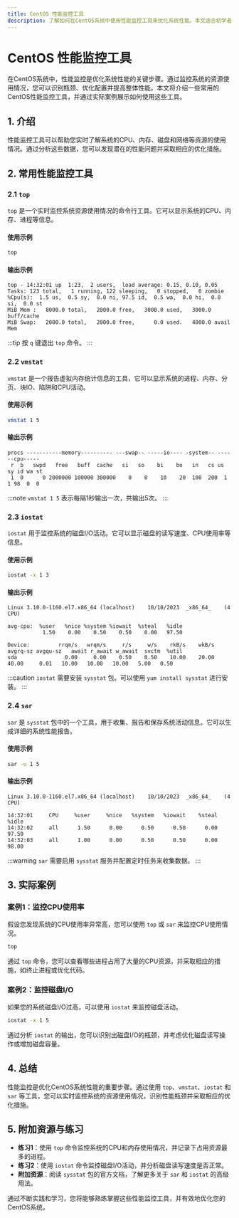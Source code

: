 ```yaml
---
title: CentOS 性能监控工具
description: 了解如何在CentOS系统中使用性能监控工具来优化系统性能。本文适合初学者，涵盖常用工具、实际案例和代码示例。
---
```


# CentOS 性能监控工具

在CentOS系统中，性能监控是优化系统性能的关键步骤。通过监控系统的资源使用情况，您可以识别瓶颈、优化配置并提高整体性能。本文将介绍一些常用的CentOS性能监控工具，并通过实际案例展示如何使用这些工具。

## 1. 介绍

性能监控工具可以帮助您实时了解系统的CPU、内存、磁盘和网络等资源的使用情况。通过分析这些数据，您可以发现潜在的性能问题并采取相应的优化措施。

## 2. 常用性能监控工具

### 2.1 `top`

`top` 是一个实时监控系统资源使用情况的命令行工具。它可以显示系统的CPU、内存、进程等信息。

#### 使用示例

```bash
top
```

#### 输出示例

```plaintext
top - 14:32:01 up  1:23,  2 users,  load average: 0.15, 0.10, 0.05
Tasks: 123 total,   1 running, 122 sleeping,   0 stopped,   0 zombie
%Cpu(s):  1.5 us,  0.5 sy,  0.0 ni, 97.5 id,  0.5 wa,  0.0 hi,  0.0 si,  0.0 st
MiB Mem :   8000.0 total,   2000.0 free,   3000.0 used,   3000.0 buff/cache
MiB Swap:   2000.0 total,   2000.0 free,      0.0 used.   4000.0 avail Mem
```

:::tip
按 `q` 键退出 `top` 命令。
:::

### 2.2 `vmstat`

`vmstat` 是一个报告虚拟内存统计信息的工具，它可以显示系统的进程、内存、分页、块IO、陷阱和CPU活动。

#### 使用示例

```bash
vmstat 1 5
```

#### 输出示例

```plaintext
procs -----------memory---------- ---swap-- -----io---- -system-- ------cpu-----
 r  b   swpd   free   buff  cache   si   so    bi    bo   in   cs us sy id wa st
 1  0      0 2000000 100000 300000    0    0    10    20  100  200  1  1 98  0  0
```

:::note
`vmstat 1 5` 表示每隔1秒输出一次，共输出5次。
:::

### 2.3 `iostat`

`iostat` 用于监控系统的磁盘I/O活动。它可以显示磁盘的读写速度、CPU使用率等信息。

#### 使用示例

```bash
iostat -x 1 3
```

#### 输出示例

```plaintext
Linux 3.10.0-1160.el7.x86_64 (localhost) 	10/10/2023 	_x86_64_	(4 CPU)

avg-cpu:  %user   %nice %system %iowait  %steal   %idle
           1.50    0.00    0.50    0.50    0.00   97.50

Device:         rrqm/s   wrqm/s     r/s     w/s    rkB/s    wkB/s avgrq-sz avgqu-sz   await r_await w_await  svctm  %util
sda               0.00     0.00    0.50    0.50    10.00    20.00    40.00     0.01   10.00   10.00   10.00   5.00   0.50
```

:::caution
`iostat` 需要安装 `sysstat` 包。可以使用 `yum install sysstat` 进行安装。
:::

### 2.4 `sar`

`sar` 是 `sysstat` 包中的一个工具，用于收集、报告和保存系统活动信息。它可以生成详细的系统性能报告。

#### 使用示例

```bash
sar -u 1 5
```

#### 输出示例

```plaintext
Linux 3.10.0-1160.el7.x86_64 (localhost) 	10/10/2023 	_x86_64_	(4 CPU)

14:32:01     CPU     %user     %nice   %system   %iowait    %steal     %idle
14:32:02     all      1.50      0.00      0.50      0.50      0.00     97.50
14:32:03     all      1.00      0.00      0.50      0.50      0.00     98.00
```

:::warning
`sar` 需要启用 `sysstat` 服务并配置定时任务来收集数据。
:::

## 3. 实际案例

### 案例1：监控CPU使用率

假设您发现系统的CPU使用率异常高，您可以使用 `top` 或 `sar` 来监控CPU使用情况。

```bash
top
```

通过 `top` 命令，您可以查看哪些进程占用了大量的CPU资源，并采取相应的措施，如终止进程或优化代码。

### 案例2：监控磁盘I/O

如果您的系统磁盘I/O过高，可以使用 `iostat` 来监控磁盘活动。

```bash
iostat -x 1 5
```

通过分析 `iostat` 的输出，您可以识别出磁盘I/O的瓶颈，并考虑优化磁盘读写操作或增加磁盘容量。

## 4. 总结

性能监控是优化CentOS系统性能的重要步骤。通过使用 `top`、`vmstat`、`iostat` 和 `sar` 等工具，您可以实时监控系统的资源使用情况，识别性能瓶颈并采取相应的优化措施。

## 5. 附加资源与练习

- **练习1**：使用 `top` 命令监控系统的CPU和内存使用情况，并记录下占用资源最多的进程。
- **练习2**：使用 `iostat` 命令监控磁盘I/O活动，并分析磁盘读写速度是否正常。
- **附加资源**：阅读 `sysstat` 包的官方文档，了解更多关于 `sar` 和 `iostat` 的高级用法。

通过不断实践和学习，您将能够熟练掌握这些性能监控工具，并有效地优化您的CentOS系统。